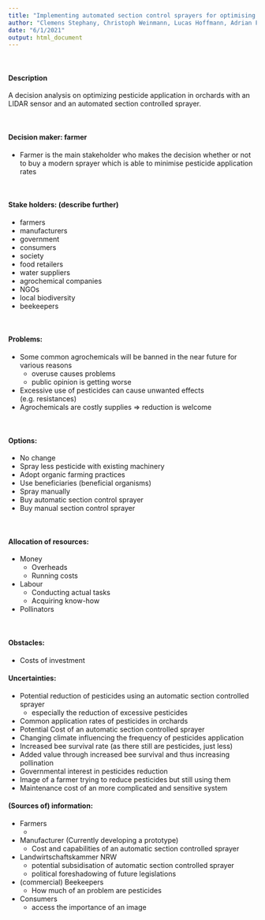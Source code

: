 ```yaml
---
title: "Implementing automated section control sprayers for optimising pesticide application in orchards"
author: "Clemens Stephany, Christoph Weinmann, Lucas Hoffmann, Adrian Fülle, Jasper Hackling"
date: "6/1/2021"
output: html_document
---
```


\ 

#### Description   
A decision analysis on optimizing pesticide application in orchards with an LIDAR sensor and an automated section controlled sprayer.

\ 

#### Decision maker: farmer   
* Farmer is the main stakeholder who makes the decision whether or not to buy a modern sprayer which is able to minimise pesticide application rates

\ 

#### Stake holders: (describe further)
* farmers 
* manufacturers 
* government 
* consumers 
* society 
* food retailers 
* water suppliers 
* agrochemical companies 
* NGOs 
* local biodiversity
* beekeepers

\ 

#### Problems:    
* Some common agrochemicals will be banned in the near future for various reasons
  + overuse causes problems 
  + public opinion is getting worse   
* Excessive use of pesticides can cause unwanted effects (e.g. resistances)  
* Agrochemicals are costly supplies $\Rightarrow$ reduction is welcome  

\ 

#### Options:  
* No change 
* Spray less pesticide with existing machinery 
* Adopt organic farming practices 
* Use beneficiaries (beneficial organisms)
* Spray manually 
* Buy automatic section control sprayer
* Buy manual section control sprayer

\ 

#### Allocation of resources:  
* Money
  + Overheads
  + Running costs 
* Labour 
  + Conducting actual tasks 
  + Acquiring know-how
* Pollinators  

\ 

#### Obstacles:  
* Costs of investment


#### Uncertainties:  
* Potential reduction of pesticides using an automatic section controlled sprayer
  + especially the reduction of excessive pesticides
* Common application rates of pesticides in orchards
* Potential Cost of an automatic section controlled sprayer
* Changing climate influencing the frequency of pesticides application
* Increased bee survival rate (as there still are pesticides, just less)
* Added value through increased bee survival and thus increasing pollination
* Governmental interest in pesticides reduction
* Image of a farmer trying to reduce pesticides but still using them
* Maintenance cost of an more complicated and sensitive system

#### (Sources of) information:
* Farmers
  + 
* Manufacturer (Currently developing a prototype)
  + Cost and capabilities of an automatic section controlled sprayer
* Landwirtschaftskammer NRW
  + potential subsidisation of automatic section controlled sprayer
  + political foreshadowing of future legislations
* (commercial) Beekeepers
  + How much of an problem are pesticides
* Consumers
  + access the importance of an image





 
